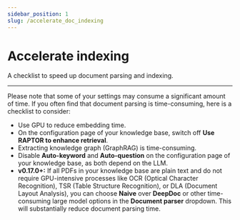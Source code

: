 ---
sidebar_position: 1
slug: /accelerate_doc_indexing
---

# Accelerate indexing

A checklist to speed up document parsing and indexing.

---

Please note that some of your settings may consume a significant amount of time. If you often find that document parsing is time-consuming, here is a checklist to consider:

- Use GPU to reduce embedding time.
- On the configuration page of your knowledge base, switch off **Use RAPTOR to enhance retrieval**.
- Extracting knowledge graph (GraphRAG) is time-consuming.
- Disable **Auto-keyword** and **Auto-question** on the configuration page of your knowledge base, as both depend on the LLM.
- **v0.17.0+:** If all PDFs in your knowledge base are plain text and do not require GPU-intensive processes like OCR (Optical Character Recognition), TSR (Table Structure Recognition), or DLA (Document Layout Analysis), you can choose **Naive** over **DeepDoc** or other time-consuming large model options in the **Document parser** dropdown. This will substantially reduce document parsing time.
